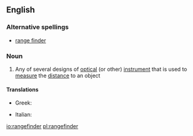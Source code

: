 ==English==

===Alternative spellings===
* [[range finder]]

===Noun===
{{wikipedia}}
{{en-noun}}

# Any of several designs of [[optical]] (or other) [[instrument]] that is used to [[measure]] the [[distance]] to an object

====Translations====
{{trans-top|rangefinder}}
* Greek: {{t|el|τηλέμετρο|n|tr=tilémetro}}
{{trans-mid}}
* Italian: {{t-|it|telemetro|m}}
{{trans-bottom}}

[[io:rangefinder]]
[[pl:rangefinder]]